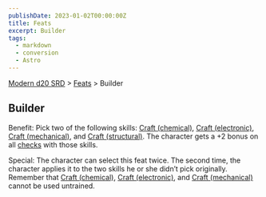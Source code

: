 ```yaml
---
publishDate: 2023-01-02T00:00:00Z
title: Feats
excerpt: Builder
tags:
  - markdown
  - conversion
  - Astro
---
```


[Modern d20 SRD](/#modernD20) > [Feats](modern-d20-srd-feats-index) > Builder

## Builder

Benefit: Pick two of the following skills: [Craft (chemical)](modern-d20-srd-skills-craft-chemical), [Craft (electronic)](modern-d20-srd-skills-craft-electronic), [Craft (mechanical)](modern-d20-srd-skills-craft-mechanical), and [Craft (structural)](modern-d20-srd-skills-craft-structural). The character gets a +2 bonus on all [checks](modern-d20-srd-skills-skill-basics-php#skill-check-index) with those skills.

Special: The character can select this feat twice. The second time, the character applies it to the two skills he or she didn’t pick originally. Remember that [Craft (chemical)](modern-d20-srd-skills-craft-chemical), [Craft (electronic)](modern-d20-srd-skills-craft-electronic), and [Craft (mechanical)](modern-d20-srd-skills-craft-mechanical) cannot be used untrained.
